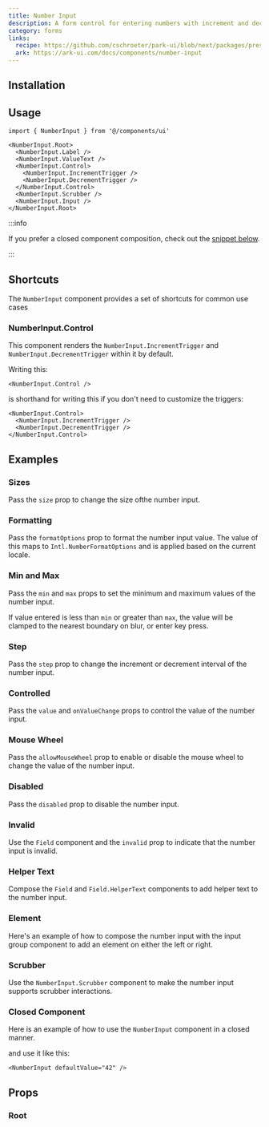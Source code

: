 ```yaml
---
title: Number Input
description: A form control for entering numbers with increment and decrement buttons.
category: forms
links:
  recipe: https://github.com/cschroeter/park-ui/blob/next/packages/preset/src/recipes/number-input.ts
  ark: https://ark-ui.com/docs/components/number-input
---
```


<ComponentExample name="basic" />

## Installation

<InstallationGuide />

## Usage

```tsx
import { NumberInput } from '@/components/ui'
```

```tsx
<NumberInput.Root>
  <NumberInput.Label />
  <NumberInput.ValueText />
  <NumberInput.Control>
    <NumberInput.IncrementTrigger />
    <NumberInput.DecrementTrigger />
  </NumberInput.Control>
  <NumberInput.Scrubber />
  <NumberInput.Input />
</NumberInput.Root>
```

:::info

If you prefer a closed component composition, check out the
[snippet below](#closed-component).

:::

## Shortcuts

The `NumberInput` component provides a set of shortcuts for common use cases

### NumberInput.Control

This component renders the `NumberInput.IncrementTrigger` and `NumberInput.DecrementTrigger` within it by default.

Writing this:

```tsx
<NumberInput.Control />
```

is shorthand for writing this if you don't need to customize the triggers:

```tsx
<NumberInput.Control>
  <NumberInput.IncrementTrigger />
  <NumberInput.DecrementTrigger />
</NumberInput.Control>
```

## Examples

### Sizes

Pass the `size` prop to change the size ofthe number input.

<ComponentExample name="sizes" />

### Formatting

Pass the `formatOptions` prop to format the number input value. The value of this maps to `Intl.NumberFormatOptions` and is applied based on the current locale.

<ComponentExample name="formatting" />

### Min and Max

Pass the `min` and `max` props  to set the minimum and maximum values of the number input.

If value entered is less than `min` or greater than `max`, the value will be clamped to the nearest boundary on blur, or enter key press.

<ComponentExample name="min-max" />

### Step

Pass the `step` prop  to change the increment or decrement interval of the number input.

<ComponentExample name="step" />


### Controlled

Pass the `value` and `onValueChange` props to control the value of the number input.

<ComponentExample name="controlled" />

### Mouse Wheel

Pass the `allowMouseWheel` prop to enable or disable the mouse wheel to change the value of the number input.

<ComponentExample name="mouse-wheel" />

### Disabled

Pass the `disabled` prop  to disable the number input.

<ComponentExample name="disabled" />

### Invalid

Use the `Field` component and the `invalid` prop to indicate that the number input is invalid.

<ComponentExample name="invalid" />

### Helper Text

Compose the `Field` and `Field.HelperText` components to add helper text to the number input.

<ComponentExample name="helper-text" />

### Element

Here's an example of how to compose the number input with the input group component to add an element on either the left or right.

<ComponentExample name="element" />

### Scrubber

Use the `NumberInput.Scrubber` component to make the number input supports scrubber interactions.

<ComponentExample name="scrubber" />


### Closed Component

Here is an example of how to use the `NumberInput` component in a closed manner.

<ComponentExample name="closed" codeOnly />

and use it like this:

```tsx
<NumberInput defaultValue="42" />
```

## Props

### Root

<PropsTable part="Root" />

